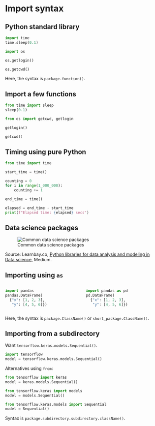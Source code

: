 
# Import syntax {background-image="unsw-yellow-shape.png"}

## Python standard library

```python
import time
time.sleep(0.1)
```

```python
import os
```

```python
os.getlogin()
```

```python
os.getcwd()
```

::: {.callout-note}
Here, the syntax is `package.function()`.
:::

## Import a few functions

```python
from time import sleep
sleep(0.1)
```
```python
from os import getcwd, getlogin
```

```python
getlogin()
```

```python
getcwd()
```

## Timing using pure Python

```python
from time import time

start_time = time()

counting = 0
for i in range(1_000_000):
    counting += 1

end_time = time()

elapsed = end_time - start_time
print(f"Elapsed time: {elapsed} secs")
```

## Data science packages

![Common data science packages](python-data-science-packages.png)

::: footer
Source: Learnbay.co, [Python libraries for data analysis and modeling in Data science](https://medium.com/@learnbay/python-libraries-for-data-analysis-and-modeling-in-data-science-c5c994208385), Medium.
:::

## Importing using `as`

::: columns
::: column
```python
import pandas
pandas.DataFrame(
  {"x": [1, 2, 3],
   "y": [4, 5, 6]})
```
:::
::: column
```python
import pandas as pd
pd.DataFrame(
  {"x": [1, 2, 3],
   "y": [4, 5, 6]})
```
:::
:::

::: {.callout-note}
Here, the syntax is `package.ClassName()` or `short_package.ClassName()`.
:::


## Importing from a subdirectory

Want `tensorflow.keras.models.Sequential()`.

```python
import tensorflow
model = tensorflow.keras.models.Sequential()
```

Alternatives using `from`:

```python
from tensorflow import keras
model = keras.models.Sequential()
```

```python
from tensorflow.keras import models
model = models.Sequential()
```

```python
from tensorflow.keras.models import Sequential
model = Sequential()
```

::: {.callout-note}
Syntax is `package.subdirectory.subdirectory.className()`.
:::